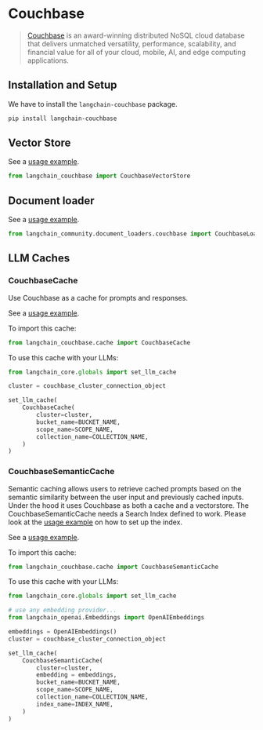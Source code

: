 # Couchbase

>[Couchbase](http://couchbase.com/) is an award-winning distributed NoSQL cloud database 
> that delivers unmatched versatility, performance, scalability, and financial value 
> for all of your cloud, mobile, AI, and edge computing applications.

## Installation and Setup

We have to install the `langchain-couchbase` package.

```bash
pip install langchain-couchbase
```

## Vector Store

See a [usage example](/docs/integrations/vectorstores/couchbase).

```python
from langchain_couchbase import CouchbaseVectorStore
```

## Document loader

See a [usage example](/docs/integrations/document_loaders/couchbase).

```python
from langchain_community.document_loaders.couchbase import CouchbaseLoader
```

## LLM Caches

### CouchbaseCache
Use Couchbase as a cache for prompts and responses.

See a [usage example](/docs/integrations/llm_caching/#standard-cache-2).

To import this cache:
```python
from langchain_couchbase.cache import CouchbaseCache
```

To use this cache with your LLMs:
```python
from langchain_core.globals import set_llm_cache

cluster = couchbase_cluster_connection_object

set_llm_cache(
    CouchbaseCache(
        cluster=cluster,
        bucket_name=BUCKET_NAME,
        scope_name=SCOPE_NAME,
        collection_name=COLLECTION_NAME,
    )
)
```


### CouchbaseSemanticCache
Semantic caching allows users to retrieve cached prompts based on the semantic similarity between the user input and previously cached inputs. Under the hood it uses Couchbase as both a cache and a vectorstore.
The CouchbaseSemanticCache needs a Search Index defined to work. Please look at the [usage example](/docs/integrations/vectorstores/couchbase) on how to set up the index.

See a [usage example](/docs/integrations/llm_caching/#semantic-cache-1).

To import this cache:
```python
from langchain_couchbase.cache import CouchbaseSemanticCache
```

To use this cache with your LLMs:
```python
from langchain_core.globals import set_llm_cache

# use any embedding provider...
from langchain_openai.Embeddings import OpenAIEmbeddings

embeddings = OpenAIEmbeddings()
cluster = couchbase_cluster_connection_object

set_llm_cache(
    CouchbaseSemanticCache(
        cluster=cluster,
        embedding = embeddings,
        bucket_name=BUCKET_NAME,
        scope_name=SCOPE_NAME,
        collection_name=COLLECTION_NAME,
        index_name=INDEX_NAME,
    )
)
```
